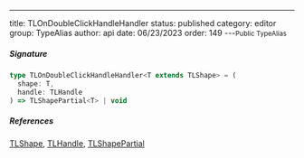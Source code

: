 ---
title: TLOnDoubleClickHandleHandler
status: published
category: editor
group: TypeAlias
author: api
date: 06/23/2023
order: 149
---<Small>Public TypeAlias</Small>




##### Signature


```ts
type TLOnDoubleClickHandleHandler<T extends TLShape> = (
  shape: T,
  handle: TLHandle
) => TLShapePartial<T> | void
```

##### References

[TLShape](/gen/tlschema/TLShape-type), [TLHandle](/gen/tlschema/TLHandle-interface), [TLShapePartial](/gen/tlschema/TLShapePartial-type)

